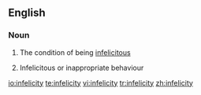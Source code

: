 ==English==

===Noun===
{{en-noun|infelicities|-}}

#{{uncountable}} The condition of being [[infelicitous]]
#{{countable}} Infelicitous or inappropriate behaviour

[[io:infelicity]]
[[te:infelicity]]
[[vi:infelicity]]
[[tr:infelicity]]
[[zh:infelicity]]